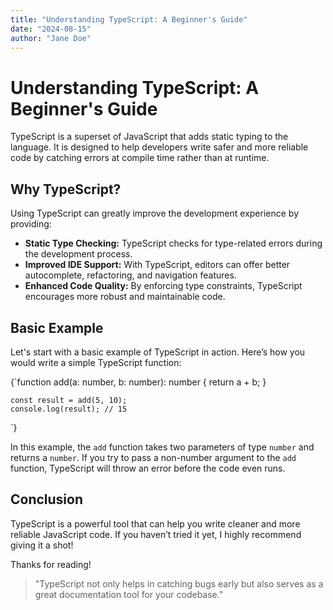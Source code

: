 ```yaml
---
title: "Understanding TypeScript: A Beginner's Guide"
date: "2024-08-15"
author: "Jane Doe"
---
```



# Understanding TypeScript: A Beginner's Guide

TypeScript is a superset of JavaScript that adds static typing to the language. It is designed to help developers write safer and more reliable code by catching errors at compile time rather than at runtime.

## Why TypeScript?

Using TypeScript can greatly improve the development experience by providing:

- **Static Type Checking:** TypeScript checks for type-related errors during the development process.
- **Improved IDE Support:** With TypeScript, editors can offer better autocomplete, refactoring, and navigation features.
- **Enhanced Code Quality:** By enforcing type constraints, TypeScript encourages more robust and maintainable code.

## Basic Example

Let's start with a basic example of TypeScript in action. Here’s how you would write a simple TypeScript function:

<CodeBlock language="typescript">
    {`function add(a: number, b: number): number {
  return a + b;
}

    const result = add(5, 10);
    console.log(result); // 15
`}
</CodeBlock>

In this example, the `add` function takes two parameters of type `number` and returns a `number`. If you try to pass a non-number argument to the `add` function, TypeScript will throw an error before the code even runs.

## Conclusion

TypeScript is a powerful tool that can help you write cleaner and more reliable JavaScript code. If you haven’t tried it yet, I highly recommend giving it a shot!

Thanks for reading!

<blockquote>
    "TypeScript not only helps in catching bugs early but also serves as a great documentation tool for your codebase."
</blockquote>